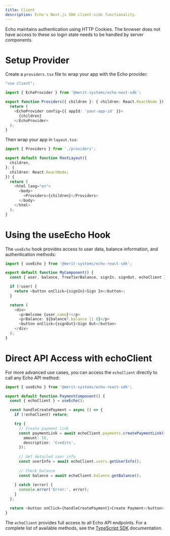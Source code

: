 ```yaml
---
title: Client
description: Echo's Next.js SDK client-side functionality.
---
```


Echo maintains authentication using HTTP Cookies. The browser does not have access
to these so login state needs to be handled by server components.

# Setup Provider

Create a `providers.tsx` file to wrap your app with the Echo provider:

```typescript
"use client";

import { EchoProvider } from '@merit-systems/echo-next-sdk';

export function Providers({ children }: { children: React.ReactNode }) {
  return (
    <EchoProvider config={{ appId: 'your-app-id' }}>
      {children}
    </EchoProvider>
  );
}
```

Then wrap your app in `layout.tsx`:

```typescript
import { Providers } from './providers';

export default function RootLayout({
  children,
}: {
  children: React.ReactNode;
}) {
  return (
    <html lang="en">
      <body>
        <Providers>{children}</Providers>
      </body>
    </html>
  );
}
```

# Using the useEcho Hook

The `useEcho` hook provides access to user data, balance information, and authentication methods:

```typescript
import { useEcho } from '@merit-systems/echo-react-sdk';

export default function MyComponent() {
  const { user, balance, freeTierBalance, signIn, signOut, echoClient } = useEcho();

  if (!user) {
    return <button onClick={signIn}>Sign In</button>;
  }

  return (
    <div>
      <p>Welcome {user.name}!</p>
      <p>Balance: ${balance?.balance || 0}</p>
      <button onClick={signOut}>Sign Out</button>
    </div>
  );
}
```

# Direct API Access with echoClient

For more advanced use cases, you can access the `echoClient` directly to call any Echo API method:

```typescript
import { useEcho } from '@merit-systems/echo-react-sdk';

export default function PaymentComponent() {
  const { echoClient } = useEcho();

  const handleCreatePayment = async () => {
    if (!echoClient) return;

    try {
      // Create payment link
      const paymentLink = await echoClient.payments.createPaymentLink({
        amount: 10,
        description: 'Credits',
      });
      
      // Get detailed user info
      const userInfo = await echoClient.users.getUserInfo();
      
      // Check balance
      const balance = await echoClient.balance.getBalance();
      
    } catch (error) {
      console.error('Error:', error);
    }
  };

  return <button onClick={handleCreatePayment}>Create Payment</button>;
}
```

The `echoClient` provides full access to all Echo API endpoints. For a complete list of available methods, see the [TypeScript SDK](../typescript-sdk) documentation.
